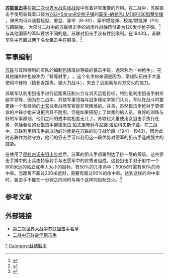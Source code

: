 '''[[苏联|苏联]][[狙击手|狙击手]]'''在[[第二次世界大战|第二次世界大战]][[苏德战争|东线战役]]中有着非常重要的作用。在二战中，苏联狙击手使用装载着口径为[[7.62×54mmR|7.62×54mmR]][[步枪|步枪]][[子弹|子弹]]的[[莫辛-納甘步槍|莫辛-納甘PU M1891/30狙擊步槍]] ，弹夹内可以装载轻型、重型、穿甲（B-30）、穿甲燃烧弹、校准/燃烧弹（P3）与跟踪弹。 大部分二战中的苏联狙击手的战场作战弹药储备为120发步枪子弹。<ref>{{ru icon}}{{cite web|url=http://handgun.kapyar.ru/page.php?pg=207|title=Snayperskaya vintovka obraztsa 1891/1930|author=|accessdate=2007-09-29|deadurl=yes|archiveurl=https://web.archive.org/web/20071018011839/http://handgun.kapyar.ru/page.php?pg=207|archivedate=2007-10-18}}</ref>与其他国家的军队要求不同的是，苏联对狙击手没有性别限制。在1943年，苏联军队中有超过两千名女狙击手在服役。<ref>{{ru icon}}{{cite web|url=http://wio.ru/galgrnd/sniper/sniperru.htm|title=Snaypery VOV|author=|accessdate=2007-09-29|archive-url=https://web.archive.org/web/20070928221305/http://www.wio.ru/galgrnd/sniper/sniperru.htm|archive-date=2007-09-28|dead-url=yes}}</ref>

==军事编制==
[[苏联|苏联]]与其所控制的军队的编制包括班排等级的狙击手班，通常称为「神枪手」。在其他编制中也被称为「特等射手」 。这个名字的来源是因为，常规队伍由于大量使用冲锋枪（擅长近距离，强火力战斗），失去了远距离与对方交火的能力。

苏联军队利用狙击手进行远距离压制火力与消灭远程目标，特别是利用狙击手射杀敌军领导，因为在二战中，苏联军事领袖与战争理论学家们认为，军队在战斗时要更换一个有经验的[[士官|士官]]或者战场军官是非常困难的。并且，虽然狙击步枪对于更便宜的冲锋步枪来说更贵且不耐用，但是如果搭配上了优秀的的人员，良好的训练与好的军事原则，他们之间的成本就相差无几了。苏联也大量使用女狙击手执行任务，包括著名的女狙击手[[柳德米拉·帕夫里琴科|柳德米拉·帕夫里琴科]]与[[尼娜·洛伯科夫斯卡娅|尼娜·洛伯科夫斯卡娅]]。在二战中，苏联利用狙击手最成功的时候是在苏联的防守战阶段（1941 - 1943），因为此时苏联作为防守方，他们的狙击手可以利用这一段优势对德军的狙击手造成强大的威胁。

在使用了[[SVD狙击步枪|德拉古诺夫狙击步枪]]后，苏军的狙击手部署到达了排一层的等级。这些狙击手排中的士兵由特等射手与志愿军中的优秀者组成。这些狙击手对于射中一个800米远的站立成年人大小的目标，有50%的几率命中；500米时需有80%的命中率。当距离不超过200米远时，需要有超过90%的命中率。达到这样的命中率时，狙击手不能在一分钟之内同时与两个这样的目标交火。<ref>{{cite book
 | author=Isby, David C.
 | title=Weapons and Tactics of the Soviet Army
 | publisher=[[Jane's_Information_Group|Jane's Information Group]]
 | year=1981
 | isbn=0-531-03732-0}}
</ref>

==参考文献==
{{reflist}}

==外部链接==

*[https://web.archive.org/web/20070310210955/http://www.thedarkpaladin.com/russiansnipers.htm 第二次世界大战中苏联狙击手名单]
*[http://englishrussia.com/2012/03/08/outstanding-soviet-female-snipers-of-wwii/ 二战中苏联最佳狙击手] {{Wayback|url=http://englishrussia.com/2012/03/08/outstanding-soviet-female-snipers-of-wwii/ |date=20120721090848 }}

[[Category:二战苏军狙击手|*]]
[[Category:蘇德戰爭|Category:蘇德戰爭]]